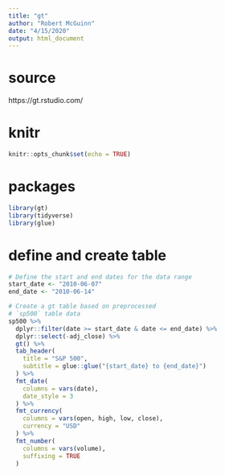 ```yaml
---
title: "gt"
author: "Robert McGuinn"
date: "4/15/2020"
output: html_document
---
```

# source

https://gt.rstudio.com/

# knitr

```r
knitr::opts_chunk$set(echo = TRUE)
```

# packages

``` r
library(gt)
library(tidyverse)
library(glue)

```

# define and create table

```r
# Define the start and end dates for the data range
start_date <- "2010-06-07"
end_date <- "2010-06-14"

# Create a gt table based on preprocessed
# `sp500` table data
sp500 %>%
  dplyr::filter(date >= start_date & date <= end_date) %>%
  dplyr::select(-adj_close) %>%
  gt() %>%
  tab_header(
    title = "S&P 500",
    subtitle = glue::glue("{start_date} to {end_date}")
  ) %>%
  fmt_date(
    columns = vars(date),
    date_style = 3
  ) %>%
  fmt_currency(
    columns = vars(open, high, low, close),
    currency = "USD"
  ) %>%
  fmt_number(
    columns = vars(volume),
    suffixing = TRUE
  )
```

